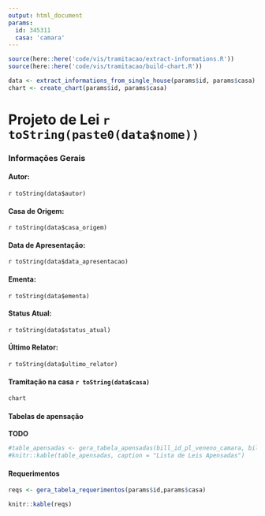 ```yaml
---
output: html_document
params:
  id: 345311
  casa: 'camara'
---
```

```r
source(here::here('code/vis/tramitacao/extract-informations.R'))
source(here::here('code/vis/tramitacao/build-chart.R'))

data <- extract_informations_from_single_house(params$id, params$casa)
chart <- create_chart(params$id, params$casa)
```
# Projeto de Lei `r toString(paste0(data$nome))`

### Informações Gerais

#### Autor:
 `r toString(data$autor)`

#### Casa de Origem:
 `r toString(data$casa_origem)`

#### Data de Apresentação:
 `r toString(data$data_apresentacao)`

#### Ementa:
`r toString(data$ementa)`

#### Status Atual:
`r toString(data$status_atual)`

#### Último Relator:
`r toString(data$ultimo_relator)`

#### Tramitação na casa `r toString(data$casa)`
```r
chart
```
#### Tabelas de apensação
**TODO**
```r
#table_apensadas <- gera_tabela_apensadas(bill_id_pl_veneno_camara, bill_id_pl_veneno_senado) %>% rename(Apensada = apensadas, Casa_Origem = casa)
#knitr::kable(table_apensadas, caption = "Lista de Leis Apensadas")
```
#### Requerimentos
```r
reqs <- gera_tabela_requerimentos(params$id,params$casa)
```

```r
knitr::kable(reqs)
```
